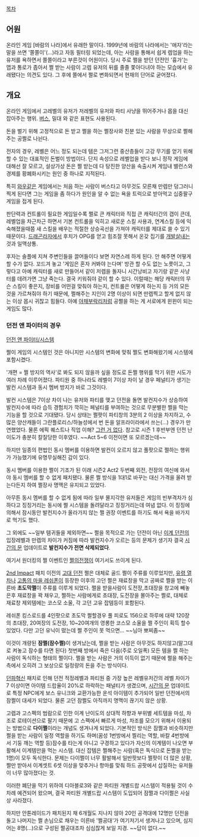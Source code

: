 [[목차]]
== 어원 ==
온라인 게임 [바람의 나라]에서 유래한 말이다. 1999년에 바람의 나라에서는 '애자'라는 말을 쓰면 '쫄쫄이'(...)라고 자동 필터링 되었는데, 아는 사람을 통해서 쉽게 렙업을 하는 유저를 욕하면서 쫄쫄이라고 부른것이 어원이다. 당시 주로 쩔을 받던 던전인 '흉가'는 맵과 통로가 좁아서 쩔 받는 사람이 고렙 유저의 뒤를 졸졸 쫓아다녀야 하는 모습에서 유래됐다는 의견도 있다. 그 후에 쫄에서 쩔로 변화되면서 현재의 단어로 굳어졌다.
== 개요 ==
온라인 게임에서 고레벨의 유저가 저레벨의 유저와 파티 사냥을 뛰어주거나 몹을 대신 잡아주는 행위.
[[버스]], 밀대 와 같은 표현도 사용된다.

돈을 벌기 위해 고정적으로 돈 받고 쩔을 하는 쩔장사와 친분 있는 사람을 무상으로 쩔해주는 공쩔로 나뉜다.

전자의 경우, 레벨은 어느 정도 되는데 템은 그저그런 중산층들이 고강 무기를 얻기 위해 할 수 있는 대표적인 돈벌이 방법이다. 단지 속성으로 레벨업을 받다 보니 정작 게임에 대해선 잘 모르고, 설상가상 돈은 쩔 받는데 다 탕진한 양산을 속출시켜 게임내 밸런스와 경제를 황폐화시키는 원인 중 하나로 지적된다.

특히 [[와우]]같은 게임에서는 처음 하는 사람이 버스타고 아무것도 모른채 만렙만 덩그러니 찍게 된다면 그는 게임을 좀 하다가 원인을 알 수 없는 욕을 트럭으로 받아먹고 십중팔구 게임을 접게 된다.

판단력과 컨트롤이 필요한 게임일수록 쩔로 큰 캐릭터와 직접 큰 캐릭터간의 갭이 큰데, 레벨업을 차근차근 하면서 기본 컨트롤을 익히고 새로운 스킬 사용과, 연계스킬 등에 익숙해졌을때쯤 새 스킬을 배우는 적절한 상승곡선을 가져야 캐릭터를 제대로 쓸 수 있기 때문이다.
[[드래곤라자]]에서 후치가 OPG를 얻고 힘조절 못해서 온갖 집기를 [[개발살]]내는 것과 일맥상통.

후자는 솔플에 지쳐 주변인들을 끌어들이다 보면 자연스레 하게 된다. 안 해주면 어떻게 할 수가 없다. 꼬드겨 놓고 '게임은 혼자 커봐야 는다며' 방관 할 수도 없는 노릇이고, 그렇다고 아예 캐릭터를 새로 만들어서 같이 저렙을 돌자니 시간낭비고 자기랑 같은 사냥터를 데려가면 그냥 죽는다. 결국 키워줘야 같이 할 수 있다. 이럴때는 해당 캐릭터의 무슨 스킬이 좋은지, 장비를 어떤걸 맞춰야 하는지, 컨트롤은 어떻게 하는지 등 거의 모든 것을 가르쳐줘야 하기 때문에, 쩔해주는 지인이 2명 이상이 되면 만렙찍고 할게 없지 않는 이상 몹시 귀찮고 힘들다. 아예 [[야채부락리]]처럼 공쩔을 하는 게 서로에게 윈윈이 되는 게임도 많다. 

=== 던전 앤 파이터의 경우 ===

[[던전 앤 파이터/시스템]]

쩔이 게임의 시스템인 것은 아니지만 시스템의 변화에 맞춰 쩔도 변화해왔기에 시스템에 포함시켰다.

'개편 = 쩔 방지의 역사'로 봐도 되지 않을까 싶을 정도로 돈쩔 행위를 막기 위한 시도가 여러 차례 이루어졌다. 파티원 중 하나라도 레벨이 7이상 차이 날 경우 페널티가 생기는 발컨 시스템과 동시 멤버 방지가 바로 그것이다.

발컨 시스템은 7이상 차이 나는 유저와 파티를 맺고 던전을 돌면 발컨지수가 상승하여 발컨지수에 따라 습득 경험치가 깍히는 페널티를 부여하는 것으로 무분별한 쩔을 막는 기능을 할 것으로 기대됐다. 당시 상태는 쩔팟이 파티창의 3분의 2 이상을 차지하고, 수많은 양산캐들이 그란플로리스/하늘성에서 번 돈을 알프라이라에서 쓰는(...) 경우가 만연했었다. 물론 에픽 퀘스트나 직업 이해? [[그런 거 없다]]. 참고로 시즌 1 후반부엔 던전 난이도가 충분히 칼질당한 이후였다. ~~Act 5~6 이전이면 또 모르겠는데~~

하지만 일종의 편법인 동시 멤버를 이용하면 발컨이 오르지 않고 풀팟으로 쩔하는 행위가 가능했기에 유명무실해진 감이 있다.

동시 멤버를 이용한 쩔이 기조가 된 이래 시즌2 Act2 두번째 외전, 전장의 여신에 와서야 동시 멤버를 할 수 없게 패치됐다. 물론 쩔 방식을 1대1로 바꾸는 대신 가격을 올려 받는다든지 하여 쩔장사 명맥은 유지되고 있었다.

아무튼 동시 멤버를 할 수 없게 됨에 따라 일부 몰지각한 유저들은 게임의 빈부격차가 심하다고 징징거리는 동시에 쩔 시스템을 돌려달라고 징징거리는데 여념 없다. 이 징징에 의해서 잠시동안 발컨지수가 올라가지 않는 쩔 권장 이벤트를 하기도 해서 욕을 바가지로 먹기도 했다.

그 외에도 ~~일부 템귀들을 제외하면~~ 쩔을 목적으로 가는 던전이 아닌 [[이계 던전]]의 입장레벨과 만렙의 차이가 커짐에 따라 발컨지수가 오르는 등의 문제가 생기자 결국 [[시간의 문]] 업데이트로 '''발컨지수가 전면 삭제되었다'''.

여기서 원더킹의 쩔 이벤트인 [[쩔의전쟁]]이 여기서도 쓰이게 된다.

[[2nd Impact]] 패치 이전의 [[고대 던전]] 쩔은 대체로 골드 쩔이 주류를 이루었지만, [[유령 열차]]나 [[고통의 마을 레쉬폰]]이 등장한 이후의 고던 쩔은 재료창을 막고 공짜로 쩔을 받는 이른바 '''초도막쩔'''이 주류를 이루게 되었다. 쩔을 받을사람이 도전장,초대장을 창고에 빼놓은후 재료창을 꽉 채우고, 쩔하는 사람에게로 초대장, 도전장을 몰아주는 쩔로, 대체로 재료창 제외템에는 코스모 소울, 각 고던 고유 잡템등이 포함된다.

레쉬폰 킹스로드를 4인팟으로 초도막 쩔할경우 풀 피로도 156으로 하루에 대략 120장의 초대장, 20여장의 도전장, 10~20여개의 영롱한 코스모 소울을 쩔 주인이 획득 할수 있었다. 다만 고던 유닉이 떴는데 쩔 주인이 못 먹으면... ~~님아 뽀찌좀~~

이것이 개량된 '''잠쩔(잠수쩔)'''이 생겨났는데, 쩔을 받는 사람은 아무것도 하지않고(말그대로 켜놓고 잠수를 타면 된다) 첫번째 방에서 죽은 다음(주로 오일폭) 모든 템을 쩔 하는 사람이 독식하는 형태의 쩔이다. 쩔을 받는 사람은 거의 이득이 없기 때문에 쩔을 해주는 측에서 오히려 그 보상으로 일정량의 돈을 주는 방식이다.

[[던파혁신]] 패치로 인해 던전 적정레벨과 파티원 중 가장 높은 레벨유저간의 레벨 차이가 7 이상이면 아이템 드랍율이 20%로 하락하는 패널티가 생겼으며, [[시간의 문]] 업데이트로 특정 NPC에게 보스 유니크와 교환가능한 운석 아이템이 추가되어 일반 던전에서의 잠쩔이 대세가 되었다. 물론 고던 잠쩔도 아직까지 명맥이 끊기지 않은 상황.

고렙과 고스펙의 범람으로 인한 이계 난이도의 상대적 하향과 부위별 세트템을 마성, 차조로 로테이션으로 팔기 때문에 고 스펙에서 빠르게 마성, 차조를 모으기 위해서 이용되는 방법으로 '''다이쩔'''이라는 개념도 생겨나게 되었다. 기본적인 방식은 잠쩔과 비슷하지만 쩔을 받는 사람이 일정 역할을 하기도 하며(꿈성 1번방에서 찔리는 역할, 바칼 4번방에서 기둥 깨는 역할 등)잠수를 타는게 아니고 구경하고 있다가 자신의 이계템이 나오면 부활해서 이계템만을 먹는 시스템. 대신 잡템은 쩔해주는 사람(혹은 독식으로 돈쩔을 받는 1명)이 모두 독식한다. 문제는 다이쩔이 너무 활발해서 일반팟보다 쩔팟이 더 많은 상황, 쩔만 받아서 이계셋트 6셋 이상을 맞추거나 항마를 맞춰 하드 공팟에서 삽질하는 유저들이 너무 많아졌다는 것.

이러한 폐단을 막기 위하여 디아블로3와 같은 파티원 개별드랍 시스템이 적용될 것이 수차례 예견되어 왔으며, 결국 파티원 개별드랍 시스템이 도입되어 잠쩔과 다이쩔은 사실상 사라졌다.

하지만 안톤레이드가 패치된지 채 6개월도 지나지 않아 20인 공격대에 12명만 던전을 돌고 나머지는 쩔 손님으로 채우는 이른바 '쩔공대'가 여기저기서 생겨나고 있으며, 심지어는 8명(...)으로 구성된 쩔공대조차 심심찮게 보일 지경.
~~답이 없다.~~
